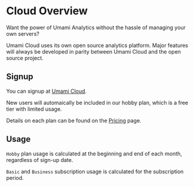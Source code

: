 # Cloud Overview

Want the power of Umami Analytics without the hassle of managing your own servers?

Umami Cloud uses its own open source analytics platform. Major features will always be developed in parity between Umami Cloud and the open source project.

## Signup

You can signup at [Umami Cloud](https://cloud.umami.is/signup).

New users will automaically be included in our hobby plan, which is a free tier with limited usage.

Details on each plan can be found on the [Pricing](https://umami.is/pricing) page.

## Usage

`Hobby` plan usage is calculated at the beginning and end of each month, regardless of sign-up date.

`Basic` and `Business` subscription usage is calculated for the subscription period.
